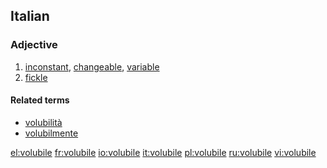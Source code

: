 ==Italian==

===Adjective===
{{it-adj|volubil|e|i}}

# [[inconstant]], [[changeable]], [[variable]]
# [[fickle]]

====Related terms====
*[[volubilità]]
*[[volubilmente]]

[[el:volubile]]
[[fr:volubile]]
[[io:volubile]]
[[it:volubile]]
[[pl:volubile]]
[[ru:volubile]]
[[vi:volubile]]